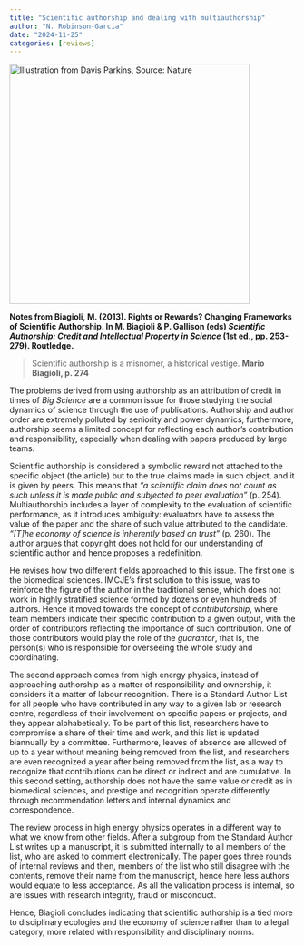 ```yaml
---
title: "Scientific authorship and dealing with multiauthorship"
author: "N. Robinson-Garcia"
date: "2024-11-25"
categories: [reviews]
---
```


[![Illustration from Davis Parkins, Source: Nature](multiauthorship.png){fig-align="left" width="423"}](https://www.nature.com/articles/d41586-018-06185-8)

**Notes from Biagioli, M. (2013). Rights or Rewards? Changing Frameworks of Scientific Authorship. In M. Biagioli & P. Gallison (eds) *Scientific Authorship: Credit and Intellectual Property in Science* (1st ed., pp. 253-279). Routledge.**

> Scientific authorship is a misnomer, a historical vestige. **Mario Biagioli, p. 274**

The problems derived from using authorship as an attribution of credit in times of *Big Science* are a common issue for those studying the social dynamics of science through the use of publications. Authorship and author order are extremely polluted by seniority and power dynamics, furthermore, authorship seems a limited concept for reflecting each author's contribution and responsibility, especially when dealing with papers produced by large teams.

Scientific authorship is considered a symbolic reward not attached to the specific object (the article) but to the true claims made in such object, and it is given by peers. This means that *"a scientific claim does not count as such unless it is made public and subjected to peer evaluation"* (p. 254). Multiauthorship includes a layer of complexity to the evaluation of scientific performance, as it introduces ambiguity: evaluators have to assess the value of the paper and the share of such value attributed to the candidate. *"\[T\]he economy of science is inherently based on trust"* (p. 260). The author argues that copyright does not hold for our understanding of scientific author and hence proposes a redefinition.

He revises how two different fields approached to this issue. The first one is the biomedical sciences. IMCJE's first solution to this issue, was to reinforce the figure of the author in the traditional sense, which does not work in highly stratified science formed by dozens or even hundreds of authors. Hence it moved towards the concept of *contributorship*, where team members indicate their specific contribution to a given output, with the order of contributors reflecting the importance of such contribution. One of those contributors would play the role of the *guarantor*, that is, the person(s) who is responsible for overseeing the whole study and coordinating.

The second approach comes from high energy physics, instead of approaching authorship as a matter of responsibility and ownership, it considers it a matter of labour recognition. There is a Standard Author List for all people who have contributed in any way to a given lab or research centre, regardless of their involvement on specific papers or projects, and they appear alphabetically. To be part of this list, researchers have to compromise a share of their time and work, and this list is updated biannually by a committee. Furthermore, leaves of absence are allowed of up to a year without meaning being removed from the list, and researchers are even recognized a year after being removed from the list, as a way to recognize that contributions can be direct or indirect and are cumulative. In this second setting, authorship does not have the same value or credit as in biomedical sciences, and prestige and recognition operate differently through recommendation letters and internal dynamics and correspondence.

The review process in high energy physics operates in a different way to what we know from other fields. After a subgroup from the Standard Author List writes up a manuscript, it is submitted internally to all members of the list, who are asked to comment electronically. The paper goes three rounds of internal reviews and then, members of the list who still disagree with the contents, remove their name from the manuscript, hence here less authors would equate to less acceptance. As all the validation process is internal, so are issues with research integrity, fraud or misconduct.

Hence, Biagioli concludes indicating that scientific authorship is a tied more to disciplinary ecologies and the economy of science rather than to a legal category, more related with responsibility and disciplinary norms.
